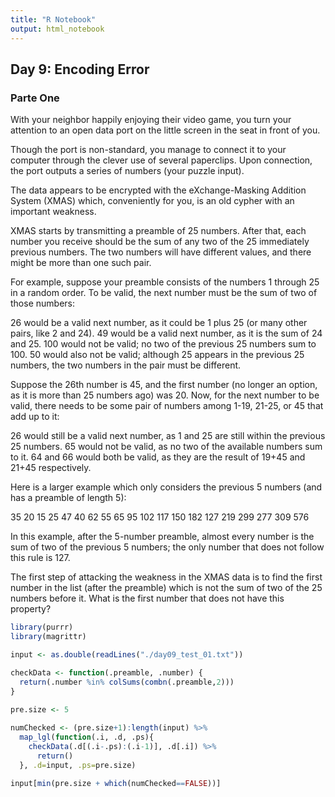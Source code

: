 ```yaml
---
title: "R Notebook"
output: html_notebook
---
```


## Day 9: Encoding Error

### Parte One

With your neighbor happily enjoying their video game, you turn your attention to an open data port on the little screen in the seat in front of you.

Though the port is non-standard, you manage to connect it to your computer through the clever use of several paperclips. Upon connection, the port outputs a series of numbers (your puzzle input).

The data appears to be encrypted with the eXchange-Masking Addition System (XMAS) which, conveniently for you, is an old cypher with an important weakness.

XMAS starts by transmitting a preamble of 25 numbers. After that, each number you receive should be the sum of any two of the 25 immediately previous numbers. The two numbers will have different values, and there might be more than one such pair.

For example, suppose your preamble consists of the numbers 1 through 25 in a random order. To be valid, the next number must be the sum of two of those numbers:

26 would be a valid next number, as it could be 1 plus 25 (or many other pairs, like 2 and 24).
49 would be a valid next number, as it is the sum of 24 and 25.
100 would not be valid; no two of the previous 25 numbers sum to 100.
50 would also not be valid; although 25 appears in the previous 25 numbers, the two numbers in the pair must be different.

Suppose the 26th number is 45, and the first number (no longer an option, as it is more than 25 numbers ago) was 20. Now, for the next number to be valid, there needs to be some pair of numbers among 1-19, 21-25, or 45 that add up to it:

26 would still be a valid next number, as 1 and 25 are still within the previous 25 numbers.
65 would not be valid, as no two of the available numbers sum to it.
64 and 66 would both be valid, as they are the result of 19+45 and 21+45 respectively.

Here is a larger example which only considers the previous 5 numbers (and has a preamble of length 5):

35
20
15
25
47
40
62
55
65
95
102
117
150
182
127
219
299
277
309
576

In this example, after the 5-number preamble, almost every number is the sum of two of the previous 5 numbers; the only number that does not follow this rule is 127.

The first step of attacking the weakness in the XMAS data is to find the first number in the list (after the preamble) which is not the sum of two of the 25 numbers before it. What is the first number that does not have this property?

```r

library(purrr)
library(magrittr)

input <- as.double(readLines("./day09_test_01.txt"))

checkData <- function(.preamble, .number) {
  return(.number %in% colSums(combn(.preamble,2)))
}
  
pre.size <- 5

numChecked <- (pre.size+1):length(input) %>% 
  map_lgl(function(.i, .d, .ps){
    checkData(.d[(.i-.ps):(.i-1)], .d[.i]) %>% 
      return()
  }, .d=input, .ps=pre.size)
 
input[min(pre.size + which(numChecked==FALSE))]
```











































